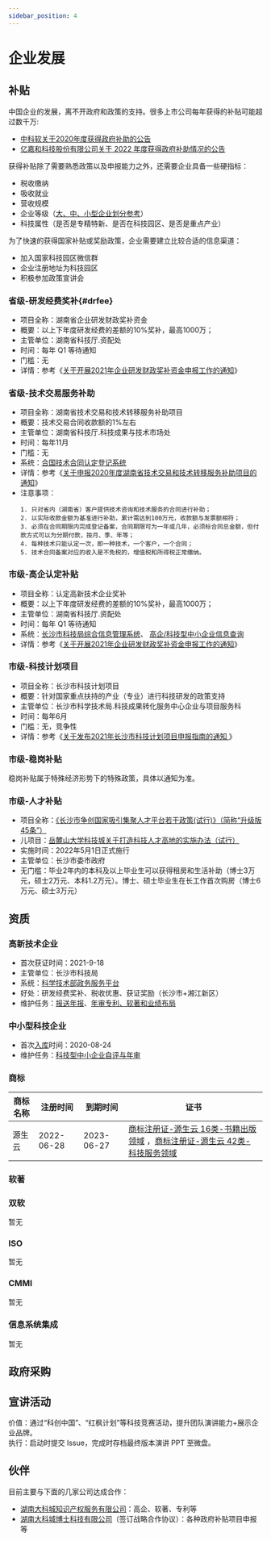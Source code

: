 ```yaml
---
sidebar_position: 4
---
```


# 企业发展

## 补贴

中国企业的发展，离不开政府和政策的支持。很多上市公司每年获得的补贴可能超过数千万:

* [中科软关于2020年度获得政府补助的公告](http://static.sse.com.cn/disclosure/listedinfo/announcement/c/new/2021-04-16/603927_20210416_17.pdf)
* [亿嘉和科技股份有限公司关于 2022 年度获得政府补助情况的公告](http://www.sse.com.cn/disclosure/listedinfo/announcement/c/new/2023-01-10/603666_20230110_4T4C.pdf)

获得补贴除了需要熟悉政策以及申报能力之外，还需要企业具备一些硬指标：

- 税收缴纳
- 吸收就业
- 营收规模
- 企业等级（[大、中、小型企业划分参考](http://www.gov.cn/zwgk/2011-07/04/content_1898747.htm)）
- 科技属性（是否是专精特新、是否在科技园区、是否是重点产业）

为了快速的获得国家补贴或奖励政策，企业需要建立比较合适的信息渠道：

* 加入国家科技园区微信群
* 企业注册地址为科技园区
* 积极参加政策宣讲会

### 省级-研发经费奖补{#drfee}

* 项目全称：湖南省企业研发财政奖补资金
* 概要：以上下年度研发经费的差额的10%奖补，最高1000万；
* 主管单位：湖南省科技厅.资配处
* 时间：每年 Q1 等待通知
* 门槛：无
* 详情：参考《[关于开展2021年企业研发财政奖补资金申报工作的通知](http://kjt.hunan.gov.cn/kjt/xxgk/xmxx/xmsb/202103/t20210318_14886405.html)》

### 省级-技术交易服务补助

* 项目全称：湖南省技术交易和技术转移服务补助项目
* 概要：技术交易合同收款额的1%左右
* 主管单位：湖南省科技厅.科技成果与技术市场处 
* 时间：每年11月
* 门槛：无
* 系统：[合国技术合同认定登记系统](http://210.76.97.54/index.jsp)
* 详情：参考《[关于申报2020年度湖南省技术交易和技术转移服务补助项目的通知](http://kjt.hunan.gov.cn/kjt/xxgk/tzgg/tzgg_1/202010/t20201027_13939209.html)》
* 注意事项：
    ```
    1. 只对省内（湖南省）客户提供技术咨询和技术服务的合同进行补助；
    2. 以实际收款金额为基准进行补助，累计需达到100万元，收款额与发票额相符；
    3. 必须在合同期限内完成登记备案，合同期限可为一年或几年，必须标合同总金额，但付款方式可以为分期付款，按月、季、年等；
    4. 每种技术只能认定一次，即一种技术，一个客户，一个合同；
    5. 技术合同备案对应的收入是不免税的，增值税和所得税正常缴纳。
    ```

### 市级-高企认定补贴

* 项目全称：认定高新技术企业奖补
* 概要：以上下年度研发经费的差额的10%奖补，最高1000万；
* 主管单位：湖南省科技厅.资配处
* 时间：每年 Q1 等待通知
* 系统：[长沙市科技局综合信息管理系统](http://175.6.46.174:8088/Admin/Default.aspx)、 [高企/科技型中小企业信息查询](https://fuwu.most.gov.cn/)
* 详情：参考《[关于开展2021年企业研发财政奖补资金申报工作的通知](http://kjt.hunan.gov.cn/kjt/xxgk/xmxx/xmsb/202103/t20210318_14886405.html)》

### 市级-科技计划项目

* 项目全称：长沙市科技计划项目
* 概要：针对国家重点扶持的产业（专业）进行科技研发的政策支持
* 主管单位：长沙市科学技术局.科技成果转化服务中心企业与项目服务科
* 时间：每年6月
* 门槛：无，竞争性
* 详情：参考《[关于发布2021年长沙市科技计划项目申报指南的通知 ](https://www.sohu.com/a/468835652_121106908)》

### 市级-稳岗补贴

稳岗补贴属于特殊经济形势下的特殊政策，具体以通知为准。

### 市级-人才补贴

* 项目全称：[《长沙市争创国家吸引集聚人才平台若干政策(试行)》（简称“升级版45条”）](http://www.changsha.gov.cn/szf/ztzl/qshcsydd/qshzdbd/202204/t20220429_10550135.html)
* 儿项目：[岳麓山大学科技城关于打造科技人才高地的实施办法（试行）](http://dkcte.com/wcm/dkckjcg/html/kjzc/20220726/164759939.shtml)
* 实施时间：2022年5月1日正式施行
* 主管单位：长沙市委市政府
* 无门槛：毕业2年内的本科及以上毕业生可以获得租房和生活补助（博士3万元，硕士2万元、本科1.2万元）。博士、硕士毕业生在长工作首次购房（博士6万元、硕士3万元）



## 资质

### 高新技术企业

* 首次获证时间：2021-9-18
* 主管单位：长沙市科技局
* 系统：[科学技术部政务服务平台](https://fuwu.most.gov.cn)
* 好处：研发经费奖补、税收优惠、获证奖励（长沙市+湘江新区）
* 维护任务：[报送年报](https://github.com/websoft9op/company/issues/48)、[年审专利、软著和业绩布局](https://github.com/websoft9op/company/issues/38)

### 中小型科技企业

* 首次[入库](http://kjj.changsha.gov.cn/jdhy/zctj/201711/t20171127_2118501.html)时间：2020-08-24
* 维护任务：[科技型中小企业自评与年审](https://github.com/websoft9op/company/issues/49)

### 商标

| 商标名称 | 注册时间   | 到期时间   | 证书                                                         |
| -------- | ---------- | ---------- | ------------------------------------------------------------ |
| 源生云   | 2022-06-28 | 2023-06-27 | [商标注册证-源生云 16类-书籍出版领域](https://drive.weixin.qq.com/s?k=AEYAzAcRAA45pVaPiB) ，[商标注册证-源生云 42类-科技服务领域](https://drive.weixin.qq.com/s?k=AEYAzAcRAA4EETrSZA) |

### 软著

### 双软

暂无

### ISO

暂无

### CMMI

暂无

### 信息系统集成

暂无

## 政府采购

## 宣讲活动

价值：通过“科创中国”、“红枫计划”等科技竞赛活动，提升团队演讲能力+展示企业品牌。  
执行：启动时提交 Issue，完成时存档最终版本演讲 PPT 至微盘。  

## 伙伴

目前主要与下面的几家公司达成合作：

- [湖南大科城知识产权服务有限公司](http://www.yueluip.com/)：高企、软著、专利等
- [湖南大科城博士科技有限公司](http://www.doctortech.com.cn/)（签订战略合作协议）：各种政府补贴项目申报等